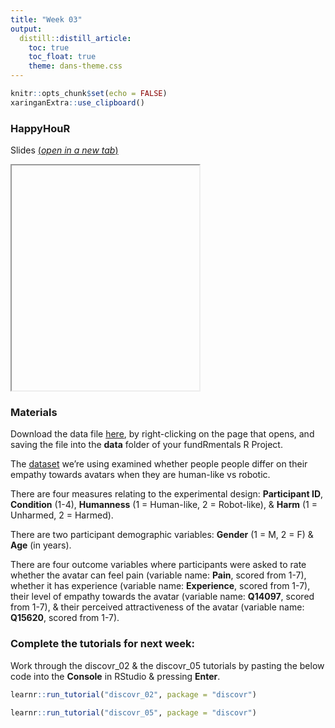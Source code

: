 ```yaml
---
title: "Week 03"
output:
  distill::distill_article:
    toc: true
    toc_float: true
    theme: dans-theme.css
---
```


```r
knitr::opts_chunk$set(echo = FALSE)
xaringanExtra::use_clipboard()
```

### HappyHouR 

Slides [(*open in a new tab*)](){target="_blank"}

<iframe id="inlineFrameExample"
    title="Inline Frame Example"
    height="360"
    src="">
</iframe>


### Materials

Download the data file [here](https://raw.githubusercontent.com/de84sussex/sussex_fundrmentals/master/docs/empathy_data.csv), by right-clicking on the page that opens, and saving the file into the **data** folder of your fundRmentals R Project. 

The [dataset](https://journals.sagepub.com/doi/10.1177/0301006618809919) we're using examined whether people people differ on their empathy towards avatars when they are human-like vs robotic. 

There are four measures relating to the experimental design: **Participant ID**, **Condition** (1-4), **Humanness** (1 = Human-like, 2 = Robot-like), & **Harm** (1 = Unharmed, 2 = Harmed).

There are two participant demographic variables: **Gender** (1 = M, 2 = F) & **Age** (in years).

There are four outcome variables where participants were asked to rate whether the avatar can feel pain (variable name: **Pain**, scored from 1-7), whether it has experience (variable name: **Experience**, scored from 1-7), their level of empathy towards the avatar (variable name: **Q14097**, scored from 1-7), & their perceived attractiveness of the avatar (variable name: **Q15620**, scored from 1-7).


### Complete the tutorials for next week: 

:::ojtask

Work through the discovr_02 & the discovr_05 tutorials by pasting the below code into the **Console** in RStudio & pressing **Enter**.

```r

learnr::run_tutorial("discovr_02", package = "discovr")

```

```r

learnr::run_tutorial("discovr_05", package = "discovr")

```

:::

<br>
